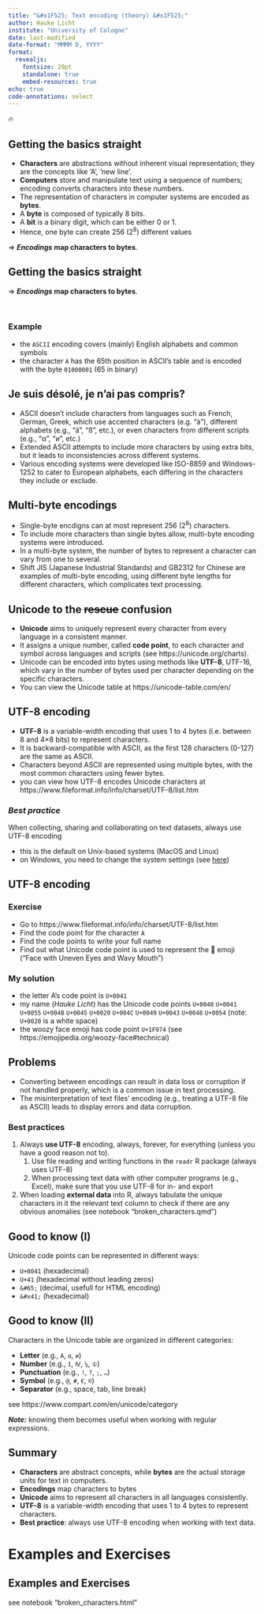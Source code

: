 ```yaml
---
title: "&#x1F525; Text encoding (theory) &#x1F525;"
author: Hauke Licht
institute: "University of Cologne"
date: last-modified
date-format: "MMMM D, YYYY"
format: 
  revealjs:
    fontsize: 20pt
    standalone: true
    embed-resources: true
echo: true
code-annotations: select
---
```


🔥

## Getting the basics straight

- **Characters** are abstractions without inherent visual representation; they are the concepts like 'A', 'new line'.
- **Computers** store and manipulate text using a sequence of numbers; encoding converts characters into these numbers.
- The representation of characters in computer systems are encoded as **bytes**.
- A **byte** is composed of typically 8 bits.
- A **bit** is a binary digit, which can be either 0 or 1.
- Hence, one byte can create 256 (2<sup>8</sup>) different values

&rArr; **_Encodings_ map characters to bytes**.

## Getting the basics straight

&rArr; **_Encodings_ map characters to bytes**.

<br>

### Example

- the `ASCII` encoding covers (mainly) English alphabets and common symbols
- the character `A` has the 65th position in ASCII's table and is encoded with the byte `01000001` (65 in binary)


## Je suis désolé, je n'ai pas compris?

- ASCII doesn't include characters from languages such as French, German, Greek, which use accented characters (e.g. "à"), different alphabets (e.g., "ä", "ß", etc.), or even characters from different scripts (e.g., "α", "и", etc.)
- Extended ASCII attempts to include more characters by using extra bits, but it leads to inconsistencies across different systems.
- Various encoding systems were developed like ISO-8859 and Windows-1252 to cater to European alphabets, each differing in the characters they include or exclude.

## Multi-byte encodings

- Single-byte encdigns can at most represent 256 (2<sup>8</sup>) characters.
- To include more characters than single bytes allow, multi-byte encoding systems were introduced.
- In a multi-byte system, the number of bytes to represent a character can vary from one to several.
- Shift JIS (Japanese Industrial Standards) and GB2312 for Chinese are examples of multi-byte encoding, using different byte lengths for different characters, which complicates text processing.

## Unicode to the ~~rescue~~ confusion

- **Unicode** aims to uniquely represent every character from every language in a consistent manner.
- It assigns a unique number, called **code point**, to each character and symbol across languages and scripts (see https://unicode.org/charts).
- Unicode can be encoded into bytes using methods like **UTF-8**, UTF-16, which vary in the number of bytes used per character depending on the specific characters.
- You can view the Unicode table at https://unicode-table.com/en/

## UTF-8 encoding

- **UTF-8** is a variable-width encoding that uses 1 to 4 bytes (i.e. between 8 and 4&times;8 bits) to represent characters.
- It is backward-compatible with ASCII, as the first 128 characters (0-127) are the same as ASCII.
- Characters beyond ASCII are represented using multiple bytes, with the most common characters using fewer bytes.
- you can view how UTF-8 encodes Unicode characters at  https://www.fileformat.info/info/charset/UTF-8/list.htm

### **_Best practice_**

When collecting, sharing and collaborating on text datasets, always use UTF-8 encoding

- this is the default on Unix-based systems (MacOS and Linux)
- on Windows, you need to change the system settings (see [here](https://chat.openai.com/share/619fbf5e-c8ab-493a-bd41-56d8db85a37f))

## UTF-8 encoding

### Exercise

- Go to https://www.fileformat.info/info/charset/UTF-8/list.htm
- Find the code point for the character `A`
- Find the code points to write your full name
- Find out what Unicode code point is used to represent the 🥴 emoji ("Face with Uneven Eyes and Wavy Mouth")

### My solution

- the letter A's code point is `U+0041`
- my name (*Hauke Licht*) has the Unicode code points `U+0048` `U+0041` `U+0055` `U+004B` `U+0045` `U+0020` `U+004C` `U+0049` `U+0043` `U+0048` `U+0054` (note: `U+0020` is a white space)
- the woozy face emoji has code point `U+1F974` (see https://emojipedia.org/woozy-face#technical)


## Problems

- Converting between encodings can result in data loss or corruption if not handled properly, which is a common issue in text processing.
- The misinterpretation of text files' encoding (e.g., treating a UTF-8 file as ASCII) leads to display errors and data corruption.

### Best practices

1. Always **use UTF-8** encoding, always, forever, for everything (unless you have a good reason not to).
    1. Use file reading and writing functions in the `readr` R package (always uses UTF-8)
    2. When processing text data with other computer programs (e.g., Excel), make sure that you use UTF-8 for in- and export
2. When loading **external data** into R, always tabulate the unique characters in it the relevant text column to check if there are any obvious anomalies (see notebook "broken_characters.qmd")

## Good to know (I)

Unicode code points can be represented in different ways:

- `U+0041` (hexadecimal)
- `U+41` (hexadecimal without leading zeros)
- `&#65;` (decimal, usefull for HTML encoding)
- `&#x41;` (hexadecimal)

## Good to know (II)

Characters in the Unicode table are organized in different categories:

- **Letter** (e.g., `A`, `α`, `и`)
- **Number** (e.g., `1`, `Ⅳ`, `¼`, `①`)
- **Punctuation** (e.g., `!`, `?`, `;`, `…`)
- **Symbol** (e.g., `@`, `#`, `€`, `©`)
- **Separator** (e.g., space, tab, line break)

see https://www.compart.com/en/unicode/category

**_Note:_** knowing them becomes useful when working with regular expressions.

## Summary

- **Characters** are abstract concepts, while **bytes** are the actual storage units for text in computers.
- **Encodings** map characters to bytes
- **Unicode** aims to represent all characters in all languages consistently.
- **UTF-8** is a variable-width encoding that uses 1 to 4 bytes to represent characters.
- **Best practice**: always use UTF-8 encoding when working with text data.

# Examples and Exercises 

## Examples and Exercises

see notebook "broken_characters.html"
